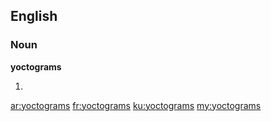 ==English==

===Noun===
'''yoctograms'''

# {{plural of|[[yoctogram]]}}

[[ar:yoctograms]]
[[fr:yoctograms]]
[[ku:yoctograms]]
[[my:yoctograms]]